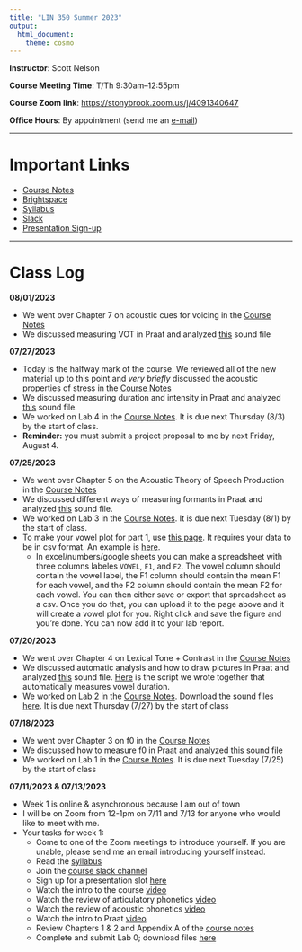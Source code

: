 ```yaml
---
title: "LIN 350 Summer 2023"
output: 
  html_document: 
    theme: cosmo
---
```


**Instructor**: Scott Nelson

**Course Meeting Time**: T/Th 9:30am--12:55pm

**Course Zoom link**: [https://stonybrook.zoom.us/j/4091340647](https://stonybrook.zoom.us/j/4091340647)

**Office Hours**: By appointment (send me an [e-mail]((mailto:scott.nelson@stonybrook.edu)))

***

# Important Links

- [Course Notes](350/CourseNotes.pdf)
- [Brightspace](https://it.stonybrook.edu/services/brightspace)
- [Syllabus](350/LIN350SyllabusSummer2023.pdf)
- [Slack](https://lin350summer2023.slack.com)
- [Presentation Sign-up](https://docs.google.com/spreadsheets/d/1xXhAyL8QtRJlz38SCuRhMD7NcSI8bWonai9Bky0zohQ/edit?usp=sharing)

***

# Class Log

**08/01/2023 **

* We went over Chapter 7 on acoustic cues for voicing in the [Course Notes](350/CourseNotes.pdf)
* We discussed measuring VOT in Praat and analyzed [this](350/PraatPractice/sto.zip) sound file

**07/27/2023 **

* Today is the halfway mark of the course. We reviewed all of the new material up to this point and *very briefly* discussed the acoustic properties of stress in the [Course Notes](350/CourseNotes.pdf)
* We discussed measuring duration and intensity in Praat and analyzed [this](350/PraatPractice/st.zip) sound file.
* We worked on Lab 4 in the [Course Notes](350/CourseNotes.pdf). It is due next Thursday (8/3) by the start of class.
* **Reminder:** you must submit a project proposal to me by next Friday, August 4.

**07/25/2023 **

* We went over Chapter 5 on the Acoustic Theory of Speech Production in the [Course Notes](350/CourseNotes.pdf)
* We discussed different ways of measuring formants in Praat and analyzed [this](350/PraatPractice/pbzj.zip) sound file.
* We worked on Lab 3 in the [Course Notes](350/CourseNotes.pdf). It is due next Tuesday (8/1) by the start of class.
* To make your vowel plot for part 1, use [this page](vowelplotting.html). It requires your data to be in csv format. An example is [here](350/vowels.csv). 
  * In excel/numbers/google sheets you can make a spreadsheet with three columns labeles `VOWEL`, `F1`, and `F2`. The vowel column should contain the vowel label, the F1 column should contain the mean F1 for each vowel, and the F2 column should contain the mean F2 for each vowel. You can then either save or export that spreadsheet as a csv. Once you do that, you can upload it to the page above and it will create a vowel plot for you. Right click and save the figure and you're done. You can now add it to your lab report.

**07/20/2023 **

* We went over Chapter 4 on Lexical Tone + Contrast in the [Course Notes](350/CourseNotes.pdf)
* We discussed automatic analysis and how to draw pictures in Praat and analyzed [this](350/PraatPractice/PUT.wav.zip) sound file. [Here](350/PraatPractice/VowelDuration.praat) is the script we wrote together that automatically measures vowel duration.
* We worked on Lab 2 in the [Course Notes](350/CourseNotes.pdf). Download the sound files [here](350/Labs/Lab2.zip). It is due next Thursday (7/27) by the start of class

**07/18/2023 **

* We went over Chapter 3 on f0 in the [Course Notes](350/CourseNotes.pdf)
* We discussed how to measure f0 in Praat and analyzed [this](350/PraatPractice/potato.wav.zip) sound file
* We worked on Lab 1 in the [Course Notes](350/CourseNotes.pdf). It is due next Tuesday (7/25) by the start of class

**07/11/2023 & 07/13/2023**

* Week 1 is online & asynchronous because I am out of town
* I will be on Zoom from 12-1pm on 7/11 and 7/13 for anyone who would like to meet with me.
* Your tasks for week 1:
    + Come to one of the Zoom meetings to introduce yourself. If you are unable, please send me an email introducing yourself instead.
    + Read the [syllabus](350/LIN350SyllabusSummer2023.pdf)
    + Join the [course slack channel](https://join.slack.com/t/lin350summer2023/shared_invite/zt-1wlogdm2b-JtDb~jPe89ky1jLfmbZeUg)
    + Sign up for a presentation slot [here](https://docs.google.com/spreadsheets/d/1xXhAyL8QtRJlz38SCuRhMD7NcSI8bWonai9Bky0zohQ/edit?usp=sharing)
    + Watch the intro to the course [video](350/intro.mp4)
    + Watch the review of articulatory phonetics [video](350/review-articulatory.mp4)
    + Watch the review of acoustic phonetics [video](350/review-acoustics.mp4)
    + Watch the intro to Praat [video](350/intro-praat.mp4)
    + Review Chapters 1 & 2 and Appendix A of the [course notes](350/CourseNotes.pdf)
    + Complete and submit Lab 0; download files [here](350/Labs/Lab0.zip)

